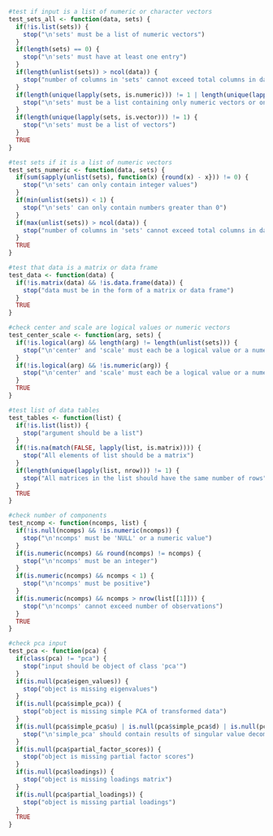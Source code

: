 
```r
#test if input is a list of numeric or character vectors
test_sets_all <- function(data, sets) {
  if(!is.list(sets)) {
    stop("\n'sets' must be a list of numeric vectors")
  }
  if(length(sets) == 0) {
    stop("\n'sets' must have at least one entry")
  }
  if(length(unlist(sets)) > ncol(data)) {
    stop("number of columns in 'sets' cannot exceed total columns in data set")
  }
  if(length(unique(lapply(sets, is.numeric))) != 1 | length(unique(lapply(sets, is.character))) != 1) {
    stop("\n'sets' must be a list containing only numeric vectors or only character vectors")
  }
  if(length(unique(lapply(sets, is.vector))) != 1) {
    stop("\n'sets' must be a list of vectors")
  }
  TRUE
}

#test sets if it is a list of numeric vectors
test_sets_numeric <- function(data, sets) {
  if(sum(sapply(unlist(sets), function(x) {round(x) - x})) != 0) {
    stop("\n'sets' can only contain integer values")
  }
  if(min(unlist(sets)) < 1) {
    stop("\n'sets' can only contain numbers greater than 0")
  }
  if(max(unlist(sets)) > ncol(data)) {
    stop("number of columns in 'sets' cannot exceed total columns in data set")
  }
  TRUE
}
```

```r
#test that data is a matrix or data frame
test_data <- function(data) {
  if(!is.matrix(data) && !is.data.frame(data)) {
    stop("data must be in the form of a matrix or data frame")
  }
  TRUE
}
```

```r
#check center and scale are logical values or numeric vectors
test_center_scale <- function(arg, sets) {
  if(!is.logical(arg) && length(arg) != length(unlist(sets))) {
    stop("\n'center' and 'scale' must each be a logical value or a numeric vector whose length is the number of active variables")
  }
  if(!is.logical(arg) && !is.numeric(arg)) {
    stop("\n'center' and 'scale' must each be a logical value or a numeric vector")
  }
  TRUE
}
```

```r
#test list of data tables
test_tables <- function(list) {
  if(!is.list(list)) {
    stop("argument should be a list")
  }
  if(!is.na(match(FALSE, lapply(list, is.matrix)))) {
    stop("All elements of list should be a matrix")
  }
  if(length(unique(lapply(list, nrow))) != 1) {
    stop("All matrices in the list should have the same number of rows")
  }
  TRUE
}
```

```r
#check number of components
test_ncomp <- function(ncomps, list) {
  if(!is.null(ncomps) && !is.numeric(ncomps)) {
    stop("\n'ncomps' must be 'NULL' or a numeric value")
  }
  if(is.numeric(ncomps) && round(ncomps) != ncomps) {
    stop("\n'ncomps' must be an integer")
  }
  if(is.numeric(ncomps) && ncomps < 1) {
    stop("\n'ncomps' must be positive")
  }
  if(is.numeric(ncomps) && ncomps > nrow(list[[1]])) {
    stop("\n'ncomps' cannot exceed number of observations")
  }
  TRUE
}
```

```r
#check pca input
test_pca <- function(pca) {
  if(class(pca) != "pca") {
    stop("input should be object of class 'pca'")
  }
  if(is.null(pca$eigen_values)) {
    stop("object is missing eigenvalues")
  }
  if(is.null(pca$simple_pca)) {
    stop("object is missing simple PCA of transformed data")
  }
  if(is.null(pca$simple_pca$u) | is.null(pca$simple_pca$d) | is.null(pca$simple_pca$v)) {
    stop("\n'simple_pca' should contain results of singular value decomposition")
  }
  if(is.null(pca$partial_factor_scores)) {
    stop("object is missing partial factor scores")
  }
  if(is.null(pca$loadings)) {
    stop("object is missing loadings matrix")
  }
  if(is.null(pca$partial_loadings)) {
    stop("object is missing partial loadings")
  }
  TRUE
}
```

